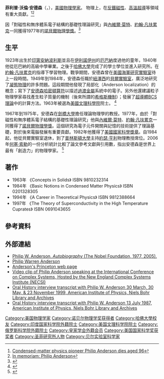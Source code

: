 {{Infobox scientist
| name              = 菲利普·安德森{{Nobel icon|1977年诺贝尔物理学奖|诺贝尔物理学奖}}<br/>Philip Anderson
| image             = Andersonphoto.jpg
| image_size        = 200px
| birth_date        = {{birth date|1923|12|13|mf=y}}
| death_date        = {{Death date and age|2020|3|29|1923|12|13|mf=y}} 
| birth_place       = [[美國|美國]][[印第安納州|印第安納州]][[印第安纳波利斯|印第安纳波利斯]]
| death_place       = 美國[[新澤西州|新澤西州]][[普林斯頓|普林斯頓]]
| nationality       = {{USA}}
| field             = [[物理學|物理學]]
| work_institutions = [[貝爾實驗室|貝爾實驗室]]<br/>[[普林斯頓大學|普林斯頓大學]]<br>[[劍橋大學|劍橋大學]]
| alma_mater        = [[哈佛大學|哈佛大學]]<br/>[[美國海軍研究實驗室|美國海軍研究實驗室]]
| doctoral_advisor  = [[約翰·凡扶累克|約翰·凡扶累克]][[File:Nobel_prize_medal.svg|20px]]
| doctoral_students = 
| known_for         = 
| influences        = 
| influenced        = 
| prizes            = [[奧利弗·巴克利凝聚體物理學獎|奧利弗·巴克利凝聚體物理學獎]]（1964年）<br>[[File:Nobel_prize_medal.svg|20px]] {{nowrap|[[諾貝爾物理學獎|諾貝爾物理學獎]] (1977年)}}<br>[[美國國家科學獎章|美國國家科學獎章]]（1982年）
| footnotes         = 
}}

'''菲利普·沃倫·安德森'''（{{lang-en|'''Philip Warren Anderson'''}}，{{bd|1923年|12月13日|2020年|3月29日|catIdx=A}}），[[美國|美國]][[物理學家|物理學家]]。
物理上，在[[反鐵磁性|反鐵磁性]]、[[高溫超導|高溫超導]]等領域有重大貢獻。<ref>[https://physicsworld.com/a/condensed-matter-physics-pioneer-philip-anderson-dies-aged-96/ Condensed-matter physics pioneer Philip Anderson dies aged 96]</ref><ref>[https://santafe.edu/news-center/news/memoriam-philip-anderson In memoriam: Philip Anderson]</ref>

因「對磁性和無序體系電子結構的基礎性理論研究」與[[內維爾·莫特|內維爾·莫特]]、[[約翰·凡扶累克|約翰·凡扶累克]]一同獲得1977年的[[諾貝爾物理學獎|諾貝爾物理學獎]]。<ref name=nobel>{{cite web | url=http://nobelprize.org/nobel_prizes/physics/laureates/1977/ | title=The Nobel Prize in Physics 1977 | publisher=[[诺贝尔基金会|諾貝爾基金會]] | accessdate=2011-08-03}}</ref>

== 生平 ==
1923年出生於[[印第安納波利斯|印第安納波利斯]]並且在[[伊利諾伊州|伊利諾伊州]]的[[厄巴納_(伊利諾伊州)|厄巴納]]度過他的童年，1940年他從厄巴納的高級中學畢業。之後于[[哈佛大學|哈佛大學]]完成了的學士學位並進入研究所。在[[約翰·凡扶累克|約翰·凡扶累克]]的指導下學習物理。戰爭期間，安德森曾在[[美國海軍研究實驗室|美國海軍研究實驗室]]待上一段時間。1949年到1984年，安德森任職於[[紐澤西|紐澤西]]的[[貝爾實驗室|貝爾實驗室]]，廣泛地研究了[[凝態物理|凝態物理]]的許多問題。這段期間他發現了局部化（Anderson localization）的概念；寫下了[[安德森哈密頓算符|安德森哈密頓算符]]以描述[[過渡金屬|過渡金屬]]系統中的電子。另外他還建議粒子物理學家尋找產生粒子質量的機制（後來所謂的[[希格斯機制|希格斯機制]]）；發展了[[超導體|超導體]][[BCS理論|BCS理論]]中的計算方法。1963年被選為[[美國文理科學院|美國文理科學院]]院士。
<ref name=AAAS>{{cite web|title=Book of Members, 1780-2010: Chapter A|url=http://www.amacad.org/publications/BookofMembers/ChapterA.pdf|publisher=American Academy of Arts and Sciences|accessdate=18 April 2011}}</ref>

1967年到1975年，安德森在[[劍橋大學|劍橋大學]]擔任理論物理學的教授。1977年，由於「對磁性和無序體系電子結構的基礎性理論研究」他與[[內維爾·莫特|內維爾·莫特]]、[[約翰·凡扶累克|約翰·凡扶累克]]一同獲得了[[諾貝爾物理學獎|諾貝爾物理學獎]]。這個研究為電子元件開關與記憶的技術提供了理論基礎，對於後來電腦發展有重要貢獻。1982年他獲得了[[美國國家科學獎章|美國國家科學獎章]]。自1984起，他從貝爾實驗室退休，到了[[普林斯頓大學|普林斯頓大學]]主持[[約瑟·亨利|約瑟·亨利]]物理教授席位。2006年[[何塞·索勒|何塞·索勒]]的一份分析統計比較了論文參考文獻與引用數，指出安德森是世界上最有「創造力」的物理學家。
<ref>{{Cite web |url=http://physicsworld.com/cws/article/news/25623 |title=World's most creative physicist revealed - physicsworld.com<!-- Bot generated title --> |accessdate=2011-08-03 |archiveurl=https://web.archive.org/web/20111119003934/http://physicsworld.com/cws/article/news/25623 |archivedate=2011-11-19 |deadurl=yes }}</ref>

== 著作 ==
*1963年 《Concepts in Solids》 ISBN 9810232314
*1984年 《Basic Notions in Condensed Matter Physics》 ISBN 0201328305
*1994年 《A Career in Theoretical Physics》 ISBN 9812388664
*1997年 《The Theory of Superconductivity in the High Temperature Cuprates》 ISBN 0691043655

== 參考資料 ==
{{Reflist}}

== 外部連結 ==
* [http://nobelprize.org/nobel_prizes/physics/laureates/1977/anderson-autobio.html Philip W. Anderson, ''Autobiography'' (The Nobel Foundation, 1977, 2005).]
* [http://www.nobel-winners.com/Physics/philip_warren_anderson.html Philip Warren Anderson]
* [https://web.archive.org/web/20070309120928/http://viper.princeton.edu/www/jh/pwa/ Anderson's Princeton web page]
* [https://web.archive.org/web/20111005112510/http://necsi.edu/events/iccs/video/iccs2002monday/2-1andersonshortclip.html Video clip of Philip Anderson speaking at the International Conference on Complex Systems, Hosted by the New England Complex Systems Institute (NECSI)]
* [http://www.aip.org/history/ohilist/23362_1.html Oral History interview transcript with Philip W. Anderson 30 March, 30 May, & 23 November 1999, American Institute of Physics, Niels Bohr Library and Archives]
* [http://www.aip.org/history/ohilist/30429.html Oral History interview transcript with Philip W. Anderson 13 July 1987, American Institute of Physics, Niels Bohr Library and Archives]


{{诺贝尔物理学奖获得者 (1976年-2000年)}}
{{Winners of the National Medal of Science|physical}}
{{Authority control}}

{{DEFAULTSORT:Anderson, Philip}}
[[Category:美国物理学家|Category:美国物理学家]]
[[Category:诺贝尔物理学奖获得者|Category:诺贝尔物理学奖获得者]]
[[Category:哈佛大學校友|Category:哈佛大學校友]]
[[Category:印度国家科学院外籍院士|Category:印度国家科学院外籍院士]]
[[Category:美国文理科学院院士|Category:美国文理科学院院士]]
[[Category:俄罗斯科学院外籍院士|Category:俄罗斯科学院外籍院士]]
[[Category:皇家学会外籍会员|Category:皇家学会外籍会员]]
[[Category:美国国家科学奖获奖者|Category:美国国家科学奖获奖者]]
[[Category:圣菲研究所人物|Category:圣菲研究所人物]]
[[Category:贝尔实验室科学家|Category:贝尔实验室科学家]]